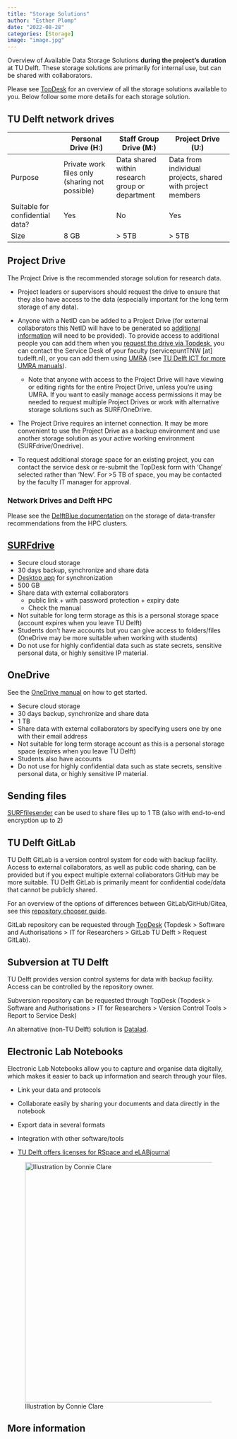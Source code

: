 ---
title: "Storage Solutions"
author: "Esther Plomp"
date: "2022-08-28"
categories: [Storage]
image: "image.jpg"
---

Overview of Available Data Storage Solutions **during the project's duration** at TU Delft. These storage solutions are primarily for internal use, but can be shared with collaborators.

Please see [TopDesk](https://tudelft.topdesk.net/tas/public/ssp/content/detail/service?unid=f359caaa60264f99b0084941736786ae&from=feffb489-e1f9-49cd-8223-53ae0b70b609) for an overview of all the storage solutions available to you. Below follow some more details for each storage solution.

## TU Delft network drives

|                                 | Personal Drive (H:)                            | Staff Group Drive (M:)                          | Project Drive (U:)                                         |
|-----------------|-----------------|-----------------|--------------------|
| Purpose                         | Private work files only (sharing not possible) | Data shared within research group or department | Data from individual projects, shared with project members |
| Suitable for confidential data? | Yes                                            | No                                              | Yes                                                        |
| Size                            | 8 GB                                           | \> 5TB                                          | \> 5TB                                                     |

## Project Drive

The Project Drive is the recommended storage solution for research data.

-   Project leaders or supervisors should request the drive to ensure that they also have access to the data (especially important for the long term storage of any data).

-   Anyone with a NetID can be added to a Project Drive (for external collaborators this NetID will have to be generated so [additional information](https://docs.google.com/spreadsheets/d/1sMhw4URTSdVl4d7a_QPnhWGboR3YDJJGaDNK3KZMaKU/) will need to be provided). To provide access to additional people you can add them when you [request the drive via Topdesk](https://tudelft.topdesk.net/tas/public/ssp/content/serviceflow?unid=21b6203ec6d74f00a45c32e6034dfc0c&openedFromService=true), you can contact the Service Desk of your faculty (servicepuntTNW \[at\] tudelft.nl), or you can add them using [UMRA](https://drive.google.com/file/d/13loyAiVFRw8vhIjFfu6h88F947DW4hyk/view?usp=sharing) (see [TU Delft ICT for more UMRA manuals](https://www.tudelft.nl/en/it-manuals/umra)).

    -   Note that anyone with access to the Project Drive will have viewing or editing rights for the entire Project Drive, unless you're using UMRA. If you want to easily manage access permissions it may be needed to request multiple Project Drives or work with alternative storage solutions such as SURF/OneDrive.

-   The Project Drive requires an internet connection. It may be more convenient to use the Project Drive as a backup environment and use another storage solution as your active working environment (SURFdrive/Onedrive).

-   To request additional storage space for an existing project, you can contact the service desk or re-submit the TopDesk form with 'Change' selected rather than 'New'. For \>5 TB of space, you may be contacted by the faculty IT manager for approval.

### Network Drives and Delft HPC

Please see the [DelftBlue documentation](https://doc.dhpc.tudelft.nl/delftblue/Data-transfer-to-DelftBlue/#network-drives) on the storage of data-transfer recommendations from the HPC clusters.

## [SURFdrive](http://surfdrive.surf.nl/)

-   Secure cloud storage
-   30 days backup, synchronize and share data
-   [Desktop app](https://wiki.surfnet.nl/display/SURFdrive/Downloads+voor+SURFdrive) for synchronization
-   500 GB
-   Share data with external collaborators
    -   public link + with password protection + expiry date
    -   Check the manual
-   Not suitable for long term storage as this is a personal storage space (account expires when you leave TU Delft)
-   Students don't have accounts but you can give access to folders/files (OneDrive may be more suitable when working with students)
-   Do not use for highly confidential data such as state secrets, sensitive personal data, or highly sensitive IP material.

## OneDrive

See the [OneDrive manual](https://d1rkab7tlqy5f1.cloudfront.net/ICT%20Handleidingen/2%20-%20Nieuwe%20handleidingen/Microsoft%20365/Onedrive/Getting%20started%20with%20OneDrive_ENG.pdf) on how to get started.

-   Secure cloud storage
-   30 days backup, synchronize and share data
-   1 TB
-   Share data with external collaborators by specifying users one by one with their email address
-   Not suitable for long term storage account as this is a personal storage space (expires when you leave TU Delft)
-   Students also have accounts
-   Do not use for highly confidential data such as state secrets, sensitive personal data, or highly sensitive IP material.

## Sending files

[SURFfilesender](https://www.surf.nl/en/surffilesender-send-large-files-securely-and-encrypted) can be used to share files up to 1 TB (also with end-to-end encryption up to 2)

## TU Delft GitLab

TU Delft GitLab is a version control system for code with backup facility. Access to external collaborators, as well as public code sharing, can be provided but if you expect multiple external collaborators GitHub may be more suitable. TU Delft GitLab is primarily meant for confidential code/data that cannot be publicly shared.

For an overview of the options of differences between GitLab/GitHub/Gitea, see this [repository chooser guide](https://doi.org/10.5281/zenodo.4710206).

GitLab repository can be requested through [TopDesk](https://tudelft.topdesk.net/tas/public/ssp/content/detail/service?unid=888da653ddc04d01b2d5db413fc99a42) (Topdesk \> Software and Authorisations \> IT for Researchers \> GitLab TU Delft \> Request GitLab).

## Subversion at TU Delft

TU Delft provides version control systems for data with backup facility. Access can be controlled by the repository owner.

Subversion repository can be requested through TopDesk (Topdesk \> Software and Authorisations \> IT for Researchers \> Version Control Tools \> Report to Service Desk)

An alternative (non-TU Delft) solution is [Datalad](https://www.datalad.org/).

## Electronic Lab Notebooks

Electronic Lab Notebooks allow you to capture and organise data digitally, which makes it easier to back up information and search through your files.

-   Link your data and protocols

-   Collaborate easily by sharing your documents and data directly in the notebook

-   Export data in several formats

-   Integration with other software/tools

-   [TU Delft offers licenses for RSpace and eLABjournal](https://www.tudelft.nl/en/library/research-data-management/r/manage/electronic-lab-notebook)

![Illustration by Connie Clare](images/paste-4068FDF8.png){width="543"}

## **More information**
